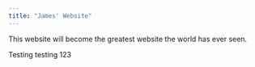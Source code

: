 ```yaml
---
title: "James' Website"
---
```


This website will become the greatest website the world has ever seen.

Testing testing 123

